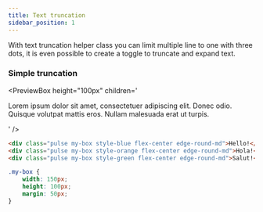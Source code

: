 ```yaml
---
title: Text truncation
sidebar_position: 1
---
```



With text truncation helper class you can limit multiple line to one with three dots, it is even possible to create a toggle to truncate and expand text.

### Simple truncation

<PreviewBox
	height="100px"
	children='
<!DOCTYPE html>
<html lang="en">
	<head>
		<meta charset="UTF-8" />
		<meta http-equiv="X-UA-Compatible" content="IE=edge" />
		<meta name="viewport" content="width=device-width, initial-scale=1.0" />
		<link rel="stylesheet" href="https://raw.githack.com/amir2mi/FlatifyCSS/master/dist/css/flatify-min.css" />
		<title>Pulse</title>
	</head>
	<body>
        <div class="flex-center">
            <p class="truncate">
                Lorem ipsum dolor sit amet, consectetuer adipiscing elit. Donec odio. Quisque volutpat mattis eros. Nullam malesuada erat ut turpis.
            </p>
        </div>
    </body>

</html>
'
/>

```html title="index.html"
<div class="pulse my-box style-blue flex-center edge-round-md">Hello!</div>
<div class="pulse my-box style-orange flex-center edge-round-md">Hola!</div>
<div class="pulse my-box style-green flex-center edge-round-md">Salut!</div>
```

```css title="style.css"
.my-box {
	width: 150px;
	height: 100px;
	margin: 50px;
}
```

